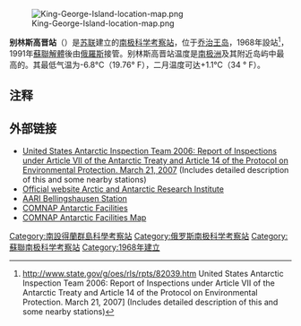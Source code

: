 {{coord|62|12|S|58|58|W|display=title}}
{{Infobox building
| name                 = 别林斯高晋站
| native_name          =Беллинсгаузен
| native_name_lang     =ru
| former_names         =
| alternate_names      =
| image                =Antarctica, pollution, environment, Russia, Bellingshausen 6.JPG
| image_alt            =300px
| caption              = 别林斯高晋站
| altitude             = 
| building_type        =
| architectural_style  =
| structural_system    =
| cost                 =
| ren_cost             =
| client               =
| owner                = *{{USSR}}（1968年－1991年）
*{{RUS}}（1991年－）
| current_tenants      = 
| landlord             =
| location             = [[乔治王岛|乔治王岛]] 
| address              =
| location_town        =
| location_country     =
| iso_region           =
| coordinates_display  = 
| latitude             =
| longitude            =
| coordinates          = 
| start_date           = 
| completion_date      = 
| inauguration_date    = 1968年
| renovation_date      =
| demolition_date      =
| destruction_date     =
| height               = 
| diameter             =
| antenna_spire        =
| roof                 =
| top_floor            =
| other_dimensions     = 
| floor_count          = 
| floor_area           = 
| seating_type         =
| seating_capacity     = 
| elevator_count       =
| main_contractor      =
| architect            =
| architecture_firm    =
| structural_engineer  =
| services_engineer    =
| civil_engineer       =
| other_designers      =
| quantity_surveyor    =
| awards               =
| ren_architect        =
| ren_firm             =
| ren_str_engineer     =
| ren_serv_engineer    =
| ren_civ_engineer     =
| ren_oth_designers    =
| ren_qty_surveyor     =
| ren_awards           =
| url                  =
| references           = 
}}
[[File:King-George-Island-location-map.png|thumb]]

'''别林斯高晋站'''（{{lang-ru|Беллинсгаузен}}）是[[苏联|苏联]]建立的[[南极科学考察站|南极科学考察站]]，位于[[乔治王岛|乔治王岛]]，1968年設站<ref>http://www.state.gov/g/oes/rls/rpts/82039.htm {{Wayback|url=http://www.state.gov/g/oes/rls/rpts/82039.htm |date=20111030004212 }} United States Antarctic Inspection Team 2006: Report of Inspections under Article VII of the Antarctic Treaty and Article 14 of the Protocol on Environmental Protection. March 21, 2007] (Includes detailed description of this and some nearby stations)</ref>，1991年[[蘇聯解體|蘇聯解體]]後由[[俄羅斯|俄羅斯]]接管。别林斯高晋站温度是[[南极洲|南极洲]]及其附近岛屿中最高的。其最低气温为-6.8°С（19.76° F），二月温度可达+1.1°С（34 ° F）。

==注释==
{{reflist}}

== 外部链接 ==
* [http://www.state.gov/g/oes/rls/rpts/82039.htm United States Antarctic Inspection Team 2006: Report of Inspections under Article VII of the Antarctic Treaty and Article 14 of the Protocol on Environmental Protection. March 21, 2007] {{Wayback|url=http://www.state.gov/g/oes/rls/rpts/82039.htm |date=20111030004212 }} (Includes detailed description of this and some nearby stations)
* [http://www.aari.nw.ru/index_en.html Official website Arctic and Antarctic Research Institute]{{Wayback|url=http://www.aari.nw.ru/index_en.html |date=19980713021826 }}
*[https://web.archive.org/web/20040416190127/http://www.aari.nw.ru/projects/Antarctic/stations/bell/bell_en.html AARI Bellingshausen Station]
* [https://web.archive.org/web/20080424075823/http://www.comnap.aq/facilities COMNAP Antarctic Facilities]
* [https://web.archive.org/web/20110220115654/https://www.comnap.aq/publications/maps/comnap_map_edition5_a0_2009-07-24.pdf/view COMNAP Antarctic Facilities Map]

{{南極科學考察站}}
{{The Continent of Antarctica}}

[[Category:南設得蘭群島科學考察站|Category:南設得蘭群島科學考察站]]
[[Category:俄罗斯南极科学考察站|Category:俄罗斯南极科学考察站]]
[[Category:蘇聯南极科学考察站|Category:蘇聯南极科学考察站]]
[[Category:1968年建立|Category:1968年建立]]